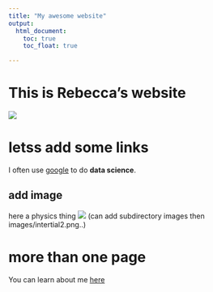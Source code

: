 ```yaml
---
title: "My awesome website"
output: 
  html_document:
    toc: true
    toc_float: true

---
```


# This is Rebecca's website

![](https://media.giphy.com/media/drXGoW1iudhKw/giphy.gif)

# letss add some links

I often use [google](https://www.google.com) to do **data science**. 

## add image

here a physics thing 
![](inertial2.png) (can add subdirectory images then images/intertial2.png..)

# more than one page 
 You can learn about me [here](aboutme.html)
 
 
